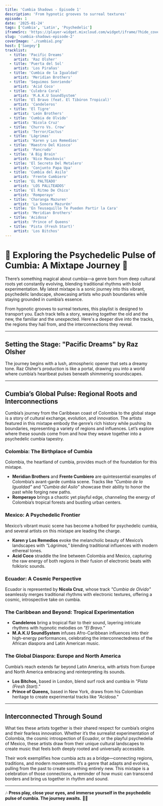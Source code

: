 ```yaml
---
title: 'Cumbia Shadows - Episode 1'
description: 'From hypnotic grooves to surreal textures'
episode: 1
date: '2025-01-24'
tags: ['Cumbia', 'Latin', 'Psychedelic']
iframeSrc: 'https://player-widget.mixcloud.com/widget/iframe/?hide_cover=1&hide_artwork=1&light=1&feed=%2Fpublic-vinyl-radio%2Fcumbia-beats-vol-1%2F'
slug: 'cumbia-shadows-episode-2'
coverImage: './cumbia1.png'
host: ['Saegey']
tracklist:
  - title: 'Pacific Dreams'
    artist: 'Raz Olsher'
  - title: 'Puerta del Sol'
    artist: 'Los Pirañas'
  - title: 'Cumbia de la Igualdad'
    artist: 'Meridian Brothers'
  - title: 'Seguimos Sonriendo'
    artist: 'Acid Coco'
  - title: 'Culebra Coral'
    artist: 'M.A.K.U SoundSystem'
  - title: 'El Bravo (feat. El Tibúron Tropical)'
    artist: 'Candeleros'
  - title: 'El Tigre'
    artist: 'León Brothers'
  - title: 'Cumbia de Olvido'
    artist: 'Nicola Cruz'
  - title: 'Churro Vs. Crow'
    artist: 'Terror/Cactus'
  - title: 'Lágrimas'
    artist: 'Karen y Los Remedios'
  - title: 'Maestro Del Kiosco'
    artist: 'Pancrudo'
  - title: 'A Big Brain'
    artist: 'Nico Mauskovic'
  - title: 'El Secreto Del Metalero'
    artist: 'Conjunto Papa Upa'
  - title: 'Cumbia del Asilo'
    artist: 'Frente Cumbiero'
  - title: 'EL PALTEADO'
    artist: 'LOS PALLTEADOS'
  - title: 'El Ritmo De Chico'
    artist: 'Romperayo'
  - title: 'Charanga Mazuren'
    artist: 'La Sonora Mazurén'
  - title: 'En Teusaquillo Te Pueden Partir la Cara'
    artist: 'Meridian Brothers'
  - title: 'Acidosa'
    artist: 'Prince of Queens'
  - title: 'Pista (Fresh Start)'
    artist: 'Los Bitchos'
---
```


# 🌌 Exploring the Psychedelic Pulse of Cumbia: A Mixtape Journey 🌌

There’s something magical about cumbia—a genre born from deep cultural roots yet constantly evolving, blending traditional rhythms with bold experimentation. My latest mixtape is a sonic journey into this vibrant, psychedelic landscape, showcasing artists who push boundaries while staying grounded in cumbia’s essence.

From hypnotic grooves to surreal textures, this playlist is designed to transport you. Each track tells a story, weaving together the old and the new, the familiar and the unexpected. Here's a deeper dive into the tracks, the regions they hail from, and the interconnections they reveal.

---

## **Setting the Stage: "Pacific Dreams" by Raz Olsher**

The journey begins with a lush, atmospheric opener that sets a dreamy tone. Raz Olsher’s production is like a portal, drawing you into a world where cumbia’s heartbeat pulses beneath shimmering soundscapes.

---

## **Cumbia’s Global Pulse: Regional Roots and Interconnections**

Cumbia’s journey from the Caribbean coast of Colombia to the global stage is a story of cultural exchange, evolution, and innovation. The artists featured in this mixtape embody the genre’s rich history while pushing its boundaries, representing a variety of regions and influences. Let’s explore where these sounds come from and how they weave together into a psychedelic cumbia tapestry.

### **Colombia: The Birthplace of Cumbia**

Colombia, the heartland of cumbia, provides much of the foundation for this mixtape.

- **Meridian Brothers** and **Frente Cumbiero** are quintessential examples of Colombia’s avant-garde cumbia scene. Tracks like _"Cumbia de la Igualdad"_ and _"Cumbia del Asilo"_ showcase their ability to honor the past while forging new paths.
- **Romperayo** brings a chaotic yet playful edge, channeling the energy of Colombia’s tropical forests and bustling urban centers.

### **Mexico: A Psychedelic Frontier**

Mexico’s vibrant music scene has become a hotbed for psychedelic cumbia, and several artists on this mixtape are leading the charge.

- **Karen y Los Remedios** evoke the melancholic beauty of Mexico’s landscapes with _"Lágrimas,"_ blending traditional influences with modern ethereal tones.
- **Acid Coco** straddle the line between Colombia and Mexico, capturing the raw energy of both regions in their fusion of electronic beats with folkloric sounds.

### **Ecuador: A Cosmic Perspective**

Ecuador is represented by **Nicola Cruz**, whose track _"Cumbia de Olvido"_ seamlessly merges traditional rhythms with electronic textures, offering a cosmic, introspective take on cumbia.

### **The Caribbean and Beyond: Tropical Experimentation**

- **Candeleros** bring a tropical flair to their sound, layering intricate rhythms with hypnotic melodies on _"El Bravo."_
- **M.A.K.U SoundSystem** infuses Afro-Caribbean influences into their high-energy performances, celebrating the interconnectedness of the African diaspora and Latin American music.

### **The Global Diaspora: Europe and North America**

Cumbia’s reach extends far beyond Latin America, with artists from Europe and North America embracing and reinterpreting its sounds.

- **Los Bitchos,** based in London, blend surf rock and cumbia in _"Pista (Fresh Start)."_
- **Prince of Queens,** based in New York, draws from his Colombian heritage to create experimental tracks like _"Acidosa."_

---

## **Interconnected Through Sound**

What ties these artists together is their shared respect for cumbia’s origins and their fearless innovation. Whether it’s the surrealist experimentation of Colombia, the cosmic introspection of Ecuador, or the playful psychedelia of Mexico, these artists draw from their unique cultural landscapes to create music that feels both deeply rooted and universally accessible.

Their work exemplifies how cumbia acts as a bridge—connecting regions, traditions, and modern movements. It’s a genre that adapts and evolves, pulling from the past to create something entirely new. This mixtape is a celebration of those connections, a reminder of how music can transcend borders and bring us together in rhythm and sound.

---

🎶 **Press play, close your eyes, and immerse yourself in the psychedelic pulse of cumbia. The journey awaits.** 🌴✨
